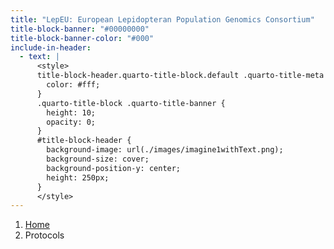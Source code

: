 ```yaml
---
title: "LepEU: European Lepidopteran Population Genomics Consortium"
title-block-banner: "#00000000"
title-block-banner-color: "#000"
include-in-header:
  - text: |
      <style>
      title-block-header.quarto-title-block.default .quarto-title-meta {
        color: #fff;
      }
      .quarto-title-block .quarto-title-banner {
        height: 10;
        opacity: 0;
      }
      #title-block-header {
        background-image: url(./images/imagine1withText.png);
        background-size: cover;
        background-position-y: center;
        height: 250px;
      }
      </style>
---
```


```{=html}
<nav aria-label="breadcrumb">
  <ol class="breadcrumb">
    <li class="breadcrumb-item"><a href="index.html">Home</a></li>
    <li class="breadcrumb-item active" aria-current="page">Protocols</li>
  </ol>
</nav>
```